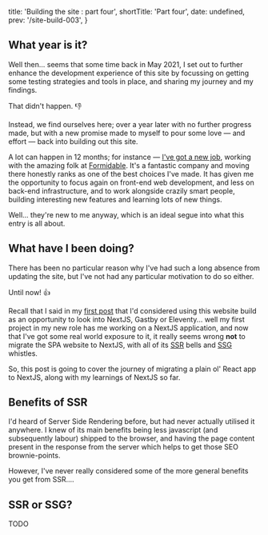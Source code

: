   title: 'Building the site : part four',
  shortTitle: 'Part four',
  date: undefined,
  prev: '/site-build-003',
}


## What year is it?

Well then... seems that some time back in May 2021, I set out to further enhance the development experience of this site by focussing on getting some testing strategies and tools in place, and sharing my journey and my findings.

That didn't happen. <Emoji alt="thumbs down">👎</Emoji>

Instead, we find ourselves here; over a year later with no further progress made, but with a new promise made to myself to pour some love &mdash; and effort &mdash; back into building out this site.

A lot can happen in 12 months; for instance &mdash; [I've got a new job](https://formidable.com/about/kevin-paxton/), working with the amazing folk at [Formidable](https://formidable.com). It's a fantastic company and moving there honestly ranks as one of the best choices I've made. It has given me the opportunity to focus again on front-end web development, and less on back-end infrastructure, and to work alongside crazily smart people, building interesting new features and learning lots of new things.

Well... they're new to me anyway, which is an ideal segue into what this entry is all about.

## What have I been doing?

There has been no particular reason why I've had such a long absence from updating the site, but I've not had any particular motivation to do so either.

Until now! <Emoji alt="thumbs up">👍</Emoji>

Recall that I said in my [first post](/blog/site-build-001#picking-the-tech-stack) that I'd considered using this website build as an opportunity to look into NextJS, Gastby or Eleventy... well my first project in my new role has me working on a NextJS application, and now that I've got some real world exposure to it, it really seems wrong **not** to migrate the SPA website to NextJS, with all of its [SSR](https://nextjs.org/docs/basic-features/pages#server-side-rendering) bells and [SSG](https://nextjs.org/docs/basic-features/pages#static-generation-recommended) whistles.

So, this post is going to cover the journey of migrating a plain ol' React app to NextJS, along with my learnings of NextJS so far.

## Benefits of SSR

I'd heard of Server Side Rendering before, but had never actually utilised it anywhere. I knew of its main benefits being less javascript (and subsequently labour) shipped to the browser, and having the page content present in the response from the server which helps to get those SEO brownie-points.

However, I've never really considered some of the more general benefits you get from SSR....

## SSR or SSG?

TODO
